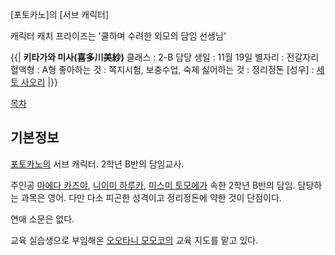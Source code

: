 [포토카노]의 [서브 캐릭터] 

캐릭터 캐치 프라이즈는 '쿨하며 수려한 외모의 담임 선생님'

{{|
'''키타가와 미사(喜多川美紗)'''
클래스 : 2-B 담당
생일 : 11월 19일
별자리 : 전갈자리
혈액형 : A형
좋아하는 것 : 쪽지시험, 보충수업, 숙제
싫어하는 것 : 정리정돈
[성우] : [[세토 사오리]]
|}}

[[목차]]

== 기본정보 ==
[[포토카노]]의 서브 캐릭터. 2학년 B반의 담임교사.

주인공 [[마에다 카즈야]], [[니이미 하루카]], [[미스미 토모에]]가 속한 2학년 B반의 담임. 담당하는 과목은 영어. 다만 다소 피곤한 성격이고 정리정돈에 약한 것이 단점이다. 

연애 소문은 없다. 

교육 실습생으로 부임해온 [[오오타니 모모코]]의 교육 지도를 맡고 있다.
